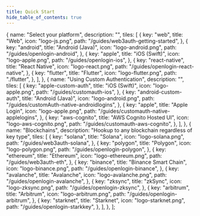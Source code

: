 ```yaml
---
title: Quick Start
hide_table_of_contents: true
---
```



  {
    name: "Select your platform",
    description: "",
    tiles: [
      {
        key: "web",
        title: "Web",
        icon: "logo-js.png",
        path: "/guides/web3auth-getting-started",
      },
      {
        key: "android",
        title: "Android (Java)",
        icon: "logo-android.png",
        path: "/guides/openlogin-android",
      },
      {
        key: "apple",
        title: "iOS (Swift)",
        icon: "logo-apple.png",
        path: "/guides/openlogin-ios",
      },
      {
        key: "react-native",
        title: "React Native",
        icon: "logo-react.png",
        path: "/guides/openlogin-react-native",
      },
      {
        key: "flutter",
        title: "Flutter",
        icon: "logo-flutter.png",
        path: "./flutter",
      },
    ],
  },
  {
    name: "Using Custom Authentication",
    description: "",
    tiles: [
      {
        key: "apple-custom-auth",
        title: "iOS (Swift)",
        icon: "logo-apple.png",
        path: "/guides/customauth-ios",
      },
      {
        key: "android-custom-auth",
        title: "Android (Java)",
        icon: "logo-android.png",
        path: "/guides/customAuth-native-androidlogins",
      },
      {
        key: "apple",
        title: "Apple Login",
        icon: "logo-apple.png",
        path: "/guides/customauth-native-applelogins",
      },
      {
        key: "aws-cognito",
        title: "AWS Cognito Hosted UI",
        icon: "logo-aws-cognito.png",
        path: "/guides/customauth-aws-cognito",
      },
    ],
  },
  {
    name: "Blockchains",
    description: "Hookup to any blockchain regardless of key type",
    tiles: [
      {
        key: "solana",
        title: "Solana",
        icon: "logo-solana.png",
        path: "/guides/web3auth-solana",
      },
      {
        key: "polygon",
        title: "Polygon",
        icon: "logo-polygon.png",
        path: "/guides/openlogin-polygon",
      },
      {
        key: "ethereum",
        title: "Ethereum",
        icon: "logo-ethereum.png",
        path: "/guides/web3auth-eth",
      },
      {
        key: "binance",
        title: "Binance Smart Chain",
        icon: "logo-binance.png",
        path: "/guides/openlogin-binance",
      },
      {
        key: "avalanche",
        title: "Avalanche",
        icon: "logo-avalanche.png",
        path: "/guides/openlogin-avalanche",
      },
      {
        key: "zksync",
        title: "zkSync",
        icon: "logo-zksync.png",
        path: "/guides/openlogin-zksync",
      },
      {
        key: "arbitrum",
        title: "Arbitrum",
        icon: "logo-arbitrum.png",
        path: "/guides/openlogin-arbitrum",
      },
      {
        key: "starknet",
        title: "Starknet",
        icon: "logo-starknet.png",
        path: "/guides/openlogin-starkkey",
      },
    ],
  },
];

<Tiles tileGroups={tileGroupsData} />
